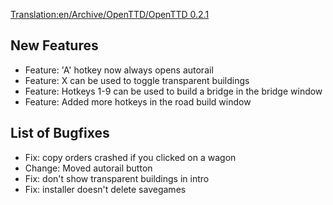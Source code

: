 [[Translation:en/Archive/OpenTTD/OpenTTD 0.2.1]]
{{fr/Traduction|en/Archive/OpenTTD/OpenTTD 0.2.1|0}}


{{en/Archive/OpenTTD/NaviPrevNext|prev=en/Archive/OpenTTD/OpenTTD 0.2.0|next=en/Archive/OpenTTD/OpenTTD 0.3.0|date=4 April 2004}}

==New Features==
*Feature: 'A' hotkey now always opens autorail
*Feature: X can be used to toggle transparent buildings
*Feature: Hotkeys 1-9 can be used to build a bridge in the bridge window
*Feature: Added more hotkeys in the road build window

==List of Bugfixes==
*Fix: copy orders crashed if you clicked on a wagon
*Change: Moved autorail button
*Fix: don't show transparent buildings in intro
*Fix: installer doesn't delete savegames